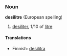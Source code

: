 ===Noun===
'''desilitre''' (European spelling)
#[[desiliter]], 1/10 of [[litre]]

====Translations====
*Finnish: [[desilitra]]